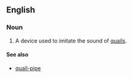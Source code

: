 ==English==
===Noun===
{{en-noun}}
#A device used to imitate the sound of [[quail]]s.

====See also====
* [[quail-pipe]]